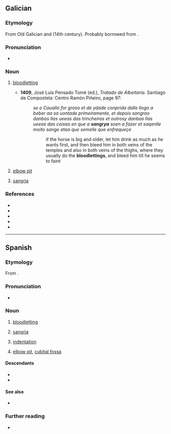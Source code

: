 {{also|sangria|Sangria}}
==Galician==

===Etymology===
From Old Galician and {{inh|gl|roa-opt|sangria}} (14th century). Probably borrowed from {{bor|gl|osp|sangria}}.

===Pronunciation===
* {{IPA|gl|[saŋˈɡɾiɐ]}}

===Noun===
{{gl-noun|f}}

# {{lb|gl|medicine}} [[bloodletting]]
#* '''1409''', José Luis Pensado Tomé (ed.), ''Tratado de Albeitaria''. Santiago de Compostela: Centro Ramón Piñeiro, page 97:
#*: ''se o Cauallo for groso et de ydade conprida dalle llogo a beber aa sa uontade primeiramente, et depois sangrao danbas llas ueeas das trincheiras et outrosy danbas llas ueeas das coixas en que a '''sangrya''' soen a fazer et saqenlle moito sange ataa que semelle que enfraqueçe''
#*:: if the horse is big and older, let him drink as much as he wants first, and then bleed him in both veins of the temples and also in both veins of the thighs, where they usually do the '''bloodlettings''', and bleed him till he seems to faint
# {{lb|gl|anatomy}} [[elbow pit]]
# [[sangria#English|sangria]] {{q|beverage}}

===References===
* {{R:DDGM|sangria}}
* {{R:gl:CX|sangrya}}
* {{R:DDLG}}
* {{R:TILG}}
* {{R:TLPGP}}

----

==Spanish==
{{wikipedia|lang=es|dab={{PAGENAME}}}}

===Etymology===
From {{suffix|es|sangre|t1=blood|ía}}.

===Pronunciation===
* {{rhymes|es|ia}}
{{es-IPA}}

===Noun===
{{es-noun|f}}

# {{lb|es|medicine}} [[bloodletting]]
# [[sangria]] {{gloss|type of wine punch with cubed pieces of fruit and fruit soda}}
# {{lb|es|typography}} [[indentation]]
# {{lb|es|anatomy}} [[elbow pit]], [[cubital fossa]]

====Descendants====
* {{desc|en|sangria|bor=1}}
* {{desc|de|Sangria|bor=1}}

====See also====
* {{l|es|sangrita}}

===Further reading===
* {{R:DRAE}}

{{C|es|Alcoholic beverages|Wine}}